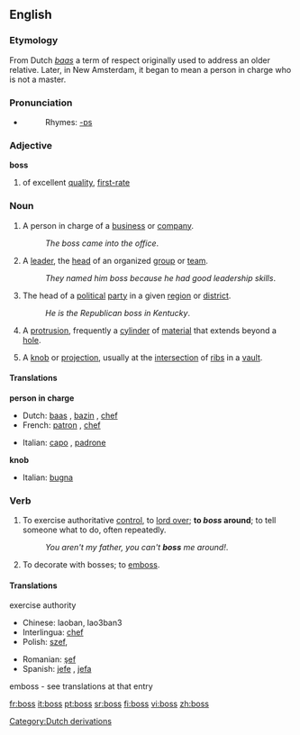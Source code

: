 ==English==

===Etymology===
From Dutch ''[[baas]]'' a term of respect originally used to address an older relative. Later, in New Amsterdam, it began to mean a person in charge who is not a master.

===Pronunciation===
*{{audio|en-us-boss.ogg|Audio (US)}}
*:Rhymes: [[Rhymes:English:-ɒs|-ɒs]]

===Adjective===
'''boss'''
{{en-adj}}

# {{slang}} of excellent [[quality]], [[first-rate]]

===Noun===
{{en-noun|es}}

# A person in charge of a [[business]] or [[company]].
#:''The boss came into the office''.
# A [[leader]], the [[head]] of an organized [[group]] or [[team]].
#:''They named him boss because he had good leadership skills''.
# The head of a [[political]] [[party]] in a given [[region]] or [[district]].
#:''He is the Republican boss in Kentucky''.
# {{cattag|mechanical}} A [[protrusion]], frequently a [[cylinder]] of [[material]] that extends beyond a [[hole]].
# {{architecture}} A [[knob]] or [[projection]], usually at the [[intersection]] of [[rib]]s in a [[vault]].

====Translations====
'''person in charge'''
{{top}}
*Dutch: [[baas]] {{m}}, [[bazin]] {{f}}, [[chef]] {{m}}
*French: [[patron]] {{m}}, [[chef]] {{m}}
{{mid}}
*Italian: [[capo]] {{m}}, [[padrone]] {{m}}
{{bottom}}

'''knob'''
{{top}}
*Italian: [[bugna]] {{f}}
{{mid}}
{{bottom}}

===Verb===
{{en-verb|toss|es}}

# To exercise authoritative [[control]], to [[lord over]]; '''to ''boss'' around'''; to tell someone what to do, often repeatedly.
#:''You aren't my father, you can't '''boss''' me around!''.
# {{rare}} To decorate with bosses; to [[emboss]].

====Translations====
;exercise authority
{{top}}
*Chinese: laoban, lao3ban3
*Interlingua: [[chef]]
*Polish: [[szef]], {{m}}
{{mid}}
*Romanian: [[şef]] {{m}}
*Spanish: [[jefe]] {{m}}, [[jefa]] {{f}}
{{bottom}}

;emboss - see translations at that entry

[[Category:Dutch derivations]]

[[fr:boss]]
[[it:boss]]
[[pt:boss]]
[[sr:boss]]
[[fi:boss]]
[[vi:boss]]
[[zh:boss]]